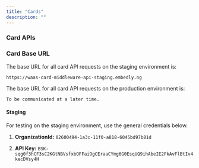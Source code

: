 ```yaml
---
title: "Cards"
description: ""
---
```


### Card APIs

<Info>

### Card Base URL

The base URL for all card API requests on the staging environment is:

```http
https://waas-card-middleware-api-staging.embedly.ng
```

The base URL for all card API requests on the production environment is:

```http
To be communicated at a later time.
```

</Info>

#### Staging

For testing on the staging environment, use the general credentials below.

1. **OrganizationId:** `02600494-1a3c-11f0-a818-6045bd97b81d`

2. **API Key:** `BSK-sqg0f3hCF3sC2KGtNBVsfxbOFFaiOgCEraaCYmg6G0EsqUQ9ihAbeIE2FkAvFlBtIv4kecDVsy4H`